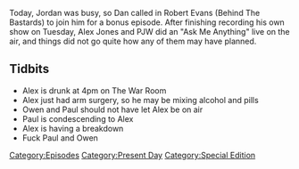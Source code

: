 {{DEFAULTSORT:
    #_EPISODE_0274:Ask Alex Anything
}}{{Episode
    | title           = Ask Alex Anything
    | caption         = Listen to this episode on [https://knowledgefight.libsyn.com/knowledge-fight-ask-alex-anything Libsyn] [https://open.spotify.com/episode/5qwB9OZuL77qmqG6mcDvF8 Spotify], Read the [[Transcript/274: Ask Alex Anything|Unofficial Transcript]]
    | episodeNumber   = 274
    | length          = 01:16:05
    | airDate         = March 8, 2019
    | coverageDate    = February 27, 2019
    | episodeType     = [[:Category:Present Day|Present Day]], [[:Category:Special Edition|Special Edition]]
    | appearance      = [[Owen Shroyer]], [[Paul Joseph Watson]], [[Donald Trump Jr]], [[Jack Dorsey]], [[Nigel Farage]]
    | oocDrop         = Alex: Liberal with a foot long dick; Paul: It's a car crash of a show
    | previousEpisode = [[273: March 5-6, 2019]]
    | nextEpisode     = [[275: December 23-31, 2012]]
}}

{{Stub}}

Today, Jordan was busy, so Dan called in Robert Evans (Behind The Bastards) to join him for a bonus episode. After finishing recording his own show on Tuesday, Alex Jones and PJW did an "Ask Me Anything" live on the air, and things did not go quite how any of them may have planned.

==Tidbits==

*Alex is drunk at 4pm on The War Room
*Alex just had arm surgery, so he may be mixing alcohol and pills
*Owen and Paul should not have let Alex be on air
*Paul is condescending to Alex
*Alex is having a breakdown
*Fuck Paul and Owen

[[Category:Episodes]]
[[Category:Present Day]]
[[Category:Special Edition]]
